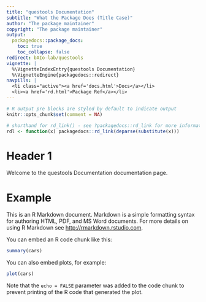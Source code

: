 ```yaml
---
title: "questools Documentation"
subtitle: "What the Package Does (Title Case)"
author: "The package maintainer"
copyright: "The package maintainer"
output:
  packagedocs::package_docs:
    toc: true
    toc_collapse: false
redirect: bAIo-lab/questools
vignette: |
  %\VignetteIndexEntry{questools Documentation}
  %\VignetteEngine{packagedocs::redirect}
navpills: |
  <li class="active"><a href='docs.html'>Docs</a></li>
  <li><a href='rd.html'>Package Ref</a></li>
---
```


```r
# R output pre blocks are styled by default to indicate output
knitr::opts_chunk$set(comment = NA)

# shorthand for rd_link() - see ?packagedocs::rd_link for more information
rdl <- function(x) packagedocs::rd_link(deparse(substitute(x)))
```

# Header 1

Welcome to the questools Documentation documentation page.

# Example

This is an R Markdown document. Markdown is a simple formatting syntax for authoring HTML, PDF, and MS Word documents. For more details on using R Markdown see <http://rmarkdown.rstudio.com>.

You can embed an R code chunk like this:

```r
summary(cars)
```

You can also embed plots, for example:

```r
plot(cars)
```

Note that the `echo = FALSE` parameter was added to the code chunk to prevent printing of the R code that generated the plot.
